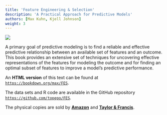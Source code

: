 ```yaml
---
title: 'Feature Engineering & Selection'
description: 'A Practical Approach for Predictive Models'
authors: [Max Kuhn, Kjell Johnson]
weight: 3
---
```


![](cover.jpg) 

A primary goal of predictive modeling is to find a reliable and effective predictive relationship between an available set of features and an outcome. This book provides an extensive set of techniques for uncovering effective representations of the features for modeling the outcome and for finding an optimal subset of features to improve a model’s predictive performance.

An **HTML version** of this text can be found at [`https://bookdown.org/max/FES`](https://bookdown.org/max/FES). 

The data sets and R code are available in the GitHub repository [`https://github.com/topepo/FES`](https://github.com/topepo/FES). 

The physical copies are sold by [**Amazon**](https://www.amazon.com/gp/product/1138079227/ref=as_li_tl?ie=UTF8&tag=apm0a-20&camp=1789&creative=9325&linkCode=as2&creativeASIN=1138079227&linkId=c801e78acfc3bc022dbed02af4851962) and [**Taylor & Francis**](https://www.crcpress.com/Feature-Engineering-and-Selection-A-Practical-Approach-for-Predictive-Models/Kuhn-Johnson/p/book/9781138079229). 
